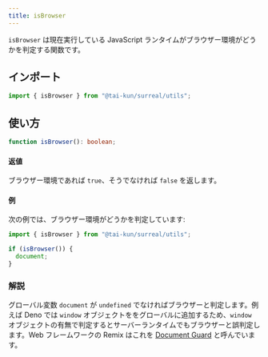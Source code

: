 ```yaml
---
title: isBrowser
---
```


`isBrowser` は現在実行している JavaScript ランタイムがブラウザー環境がどうかを判定する関数です。

## インポート

```ts
import { isBrowser } from "@tai-kun/surreal/utils";
```

## 使い方

```ts
function isBrowser(): boolean;
```

#### 返値

ブラウザー環境であれば `true`、そうでなければ `false` を返します。

#### 例

次の例では、ブラウザー環境がどうかを判定しています:

```ts
import { isBrowser } from "@tai-kun/surreal/utils";

if (isBrowser()) {
  document;
}
```

### 解説

グローバル変数 `document` が `undefined` でなければブラウザーと判定します。例えば Deno では `window` オブジェクトををグローバルに追加するため、`window` オブジェクトの有無で判定するとサーバーランタイムでもブラウザーと誤判定します。Web フレームワークの Remix はこれを [Document Guard](https://remix.run/docs/en/main/guides/constraints#document-guard) と呼んでいます。
